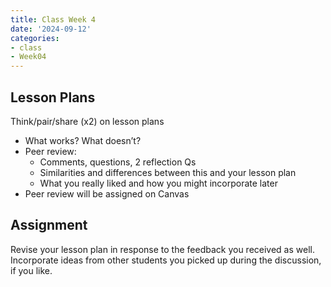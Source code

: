 ```yaml
---
title: Class Week 4
date: '2024-09-12'
categories:
- class
- Week04
---
```



## Lesson Plans

Think/pair/share (x2) on lesson plans

- What works? What doesn't?
- Peer review:
  - Comments, questions, 2 reflection Qs
  - Similarities and differences between this and your lesson plan
  - What you really liked and how you might incorporate later
- Peer review will be assigned on Canvas

## Assignment

Revise your lesson plan in response to the feedback you received as well. Incorporate ideas from other students you picked up during the discussion, if you like.
